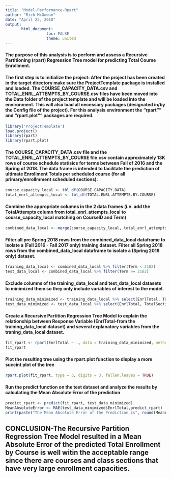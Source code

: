 ```yaml
---
title: "Model-Performance-Rpart"
author: "Rich McGowan"
date: "April 25, 2018"
output: 
       html_document:
                  toc: FALSE
                  theme: united
---
```

#### The purpose of this analysis is to perform and assess a Recursive Partitioning (rpart) Regression Tree model for predicting Total Course Enrollment.

#### The first step is to initialize the project: After the project has been created in the target directory make sure the ProjectTemplate package is installed and loaded.  The COURSE_CAPACITY_DATA.csv and TOTAL_ENRL_ATTEMPTS_BY_COURSE.csv files have been moved into the Data folder of the project template and will be loaded into the environment.  This will also load all necessary packages (designated in/by the Config file of the project).  For this analysis environment the "rpart"" and "rpart.plot"" packages are required.
```r
library('ProjectTemplate')
load.project()
library(rpart)
library(rpart.plot)

```

#### The COURSE_CAPACITY_DATA.csv file and the TOTAL_ENRL_ATTEMPTS_BY_COURSE file.csv contain approximately 13K rows of course schedule statisics for terms between Fall of 2016 and the Spring of 2018.  The data frame is intended to facilitate the prediction of ultimate Enrollment Totals per scheduled course (for all primary/enrollmment scheduled sections). 
```r
course_capacity_local <- tbl_df(COURSE.CAPACITY.DATA)
total_enrl_attempts_local <- tbl_df(TOTAL.ENRL.ATTEMPTS.BY.COURSE)
```

#### Combine the appropriate columns in the 2 data frames (i.e. add the TotalAttempts column from total_enrl_attempts_local to course_capacity_local matching on CourseID and Term)
```r
combined_data_local <- merge(course_capacity_local, total_enrl_attempts_local, by= c('CourseID','Term'))
```

#### Filter all pre Spring 2018 rows from the combined_data_local dataframe to isolate a (Fall 2016 - Fall 2017 only) training dataset.  Filter all Spring 2018 rows from the combined_data_local dataframe to isolate a (Spring 2018 only) dataset.  
```r
training_data_local <- combined_data_local %>% filter(Term < 2182)
test_data_local <- combined_data_local %>% filter(Term >= 2182)
```

#### Exclude columns of the training_data_local and test_data_local datasets to minimized them so they only include variables of interest to the model.
```r
training_data_minimized <- training_data_local %>% select(EnrlTotal, TotalSections, TotalCapacity,TotalAttempts)
test_data_minimized <- test_data_local %>% select(EnrlTotal, TotalSections, TotalCapacity,TotalAttempts)
```

#### Create a Recursive Partition Regression Tree Model to explain the relationship between Response Variable (EnrlTotal-from the training_data_local dataset) and several explanatory variables from the traning_data_local dataset.
```r
fit_rpart <- rpart(EnrlTotal ~ ., data = training_data_minimized, method = "anova")
fit_rpart
```

#### Plot the resulting tree using the rpart.plot function to display a more succint plot of the tree
```r
rpart.plot(fit_rpart, type = 3, digits = 3, fallen.leaves = TRUE)
```

#### Run the predict function on the test dataset and analyze the results by calculating the Mean Absolute Error of the prediction
```r
predict_rpart <- predict(fit_rpart, test_data_minimized)
MeanAbsoluteError <- MAE(test_data_minimized$EnrlTotal,predict_rpart)
print(paste("The Mean Absolute Error of the Prediction is", round(MeanAbsoluteError, digits = 2)))
```

## CONCLUSION-The Recursive Partition Regression Tree Model resulted in a Mean Absolute Error of the predicted Total Enrollment by Course is well witin the acceptable range since there are courses and class sections that have very large enrollment capacities.  